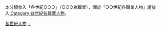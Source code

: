 {{container}}
本分類收入「各世紀○○○」（○○○為職業），關於「○○世紀各職業人物」請放入[[:Category:各世紀各職業人物|:Category:各世紀各職業人物]]。

[[Category:各世紀人物|]]
[[Category:各職業各時期人物‎|+]]